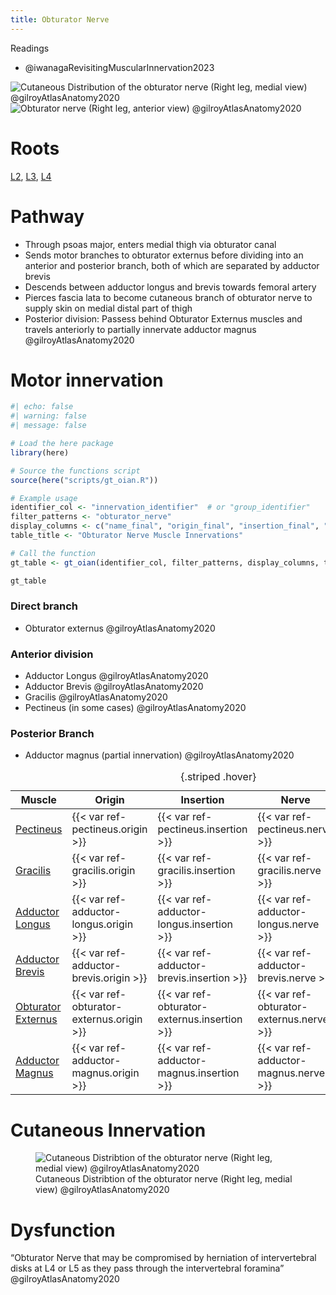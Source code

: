 ```yaml
---
title: Obturator Nerve
---
```


:::{.callout-note}
Readings

- @iwanagaRevisitingMuscularInnervation2023 

:::

:::{layout-ncol="2"}
![Cutaneous Distribution of the obturator nerve (Right leg, medial view) @gilroyAtlasAnatomy2020](/The Archive/Anatomy/Nerves/Lumbosacral Plexus/Lumbar plexus/images/gilroyatlas fig34.14 Obturator nerve Cutaneous distribution.png)
![Obturator nerve (Right leg, anterior view) @gilroyAtlasAnatomy2020](/The Archive/Anatomy/Nerves/Lumbosacral Plexus/Lumbar plexus/images/gilroyatlas fig34.15 Obturator nerve right side anterior view.png)
:::

# Roots

[L2]({{< var ref-nerve-root.l2 >}}), [L3]({{< var ref-nerve-root.l3 >}}), [L4]({{< var ref-nerve-root.l4 >}})

# Pathway

- Through psoas major, enters medial thigh via obturator canal
- Sends motor branches to obturator externus before dividing into an anterior and posterior branch, both of which are separated by adductor brevis
- Descends between adductor longus and brevis towards femoral artery
- Pierces fascia lata to become cutaneous branch of obturator nerve to supply skin on medial distal part of thigh 
- Posterior division: Passess behind Obturator Externus muscles and travels anteriorly to partially innervate adductor magnus @gilroyAtlasAnatomy2020 

# Motor innervation


```r
#| echo: false
#| warning: false
#| message: false

# Load the here package
library(here)

# Source the functions script
source(here("scripts/gt_oian.R"))

# Example usage
identifier_col <- "innervation_identifier"  # or "group_identifier"
filter_patterns <- "obturator_nerve"
display_columns <- c("name_final", "origin_final", "insertion_final", "innervation_final", "action_final")
table_title <- "Obturator Nerve Muscle Innervations"

# Call the function
gt_table <- gt_oian(identifier_col, filter_patterns, display_columns, table_title)

gt_table
```



:::{layout-ncol="3"}

### Direct branch

- Obturator externus @gilroyAtlasAnatomy2020

### Anterior division

- Adductor Longus @gilroyAtlasAnatomy2020
- Adductor Brevis @gilroyAtlasAnatomy2020
- Gracilis @gilroyAtlasAnatomy2020
- Pectineus (in some cases) @gilroyAtlasAnatomy2020

### Posterior Branch

- Adductor magnus (partial innervation) @gilroyAtlasAnatomy2020

:::

| Muscle  | Origin | Insertion | Nerve | Action |
|------|--------|-------|----------|--------|
| [Pectineus]({{< var ref-pectineus.path >}}) | {{< var ref-pectineus.origin >}} | {{< var ref-pectineus.insertion >}} | {{< var ref-pectineus.nerve >}} | {{< var ref-pectineus.action >}} |
| [Gracilis]({{< var ref-gracilis.path >}}) | {{< var ref-gracilis.origin >}} | {{< var ref-gracilis.insertion >}} | {{< var ref-gracilis.nerve >}} | {{< var ref-gracilis.action >}} |
| [Adductor Longus]({{< var ref-adductor-longus.path >}}) | {{< var ref-adductor-longus.origin >}} | {{< var ref-adductor-longus.insertion >}} | {{< var ref-adductor-longus.nerve >}} | {{< var ref-adductor-longus.action >}} |
| [Adductor Brevis]({{< var ref-adductor-brevis.path >}}) | {{< var ref-adductor-brevis.origin >}} | {{< var ref-adductor-brevis.insertion >}} | {{< var ref-adductor-brevis.nerve >}} | {{< var ref-adductor-brevis.action >}} |
| [Obturator Externus]({{< var ref-obturator-externus.path >}}) | {{< var ref-obturator-externus.origin >}} | {{< var ref-obturator-externus.insertion >}} | {{< var ref-obturator-externus.nerve >}} | {{< var ref-obturator-externus.action >}} |
| [Adductor Magnus]({{< var ref-adductor-magnus.path >}}) | {{< var ref-adductor-magnus.origin >}} | {{< var ref-adductor-magnus.insertion >}} | {{< var ref-adductor-magnus.nerve >}} | {{< var ref-adductor-magnus.action >}} |
: {.striped .hover}

# Cutaneous Innervation

![Cutaneous Distribtion of the obturator nerve (Right leg, medial view) @gilroyAtlasAnatomy2020](/The Archive/Anatomy/Nerves/Lumbosacral Plexus/Lumbar plexus/images/gilroyatlas fig34.14 Obturator nerve Cutaneous distribution.png)

# Dysfunction

"Obturator Nerve that may be compromised by herniation of intervertebral disks at L4 or L5 as they pass through the intervertebral foramina" @gilroyAtlasAnatomy2020 
